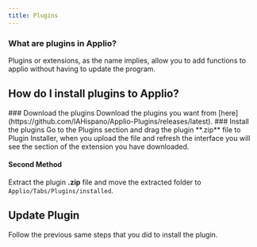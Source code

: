 ```yaml
---
title: Plugins
---
```



### What are plugins in Applio?
Plugins or extensions, as the name implies, allow you to add functions to applio without having to update the program.

## How do I install plugins to Applio?

<Steps>
<Step>
### Download the plugins
Download the plugins you want from [here](https://github.com/IAHispano/Applio-Plugins/releases/latest).
</Step>
<Step>
### Install the plugins
Go to the Plugins section and drag the plugin **.zip** file to Plugin Installer, when you upload the file and refresh the interface you will see the section of the extension you have downloaded.
<ImageZoom src="/images/plugin-installer.png" alt="Plugin Installer" width={1000} height={500}  className="rounded shadow-xl shadow-black/10 dark:shadow-white/10 border border-white/10"/>

#### Second Method
Extract the plugin **.zip** file and move the extracted folder to `Applio/Tabs/Plugins/installed`.

</Step>
</Steps>

## Update Plugin
Follow the previous same steps that you did to install the plugin.
